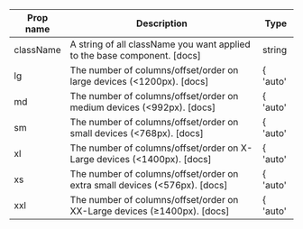 | Prop name | Description | Type |
| --- | --- | --- |
| className | A string of all className you want applied to the base component. [docs] | string |
| lg | The number of columns/offset/order on large devices (<1200px). [docs] | { 'auto' | number | string | boolean | { span: 'auto' | number | string | boolean } | { offset: number | string } | { order: 'first' | 'last' | number | string }} |
| md | The number of columns/offset/order on medium devices (<992px). [docs] | { 'auto' | number | string | boolean | { span: 'auto' | number | string | boolean } | { offset: number | string } | { order: 'first' | 'last' | number | string }} |
| sm | The number of columns/offset/order on small devices (<768px). [docs] | { 'auto' | number | string | boolean | { span: 'auto' | number | string | boolean } | { offset: number | string } | { order: 'first' | 'last' | number | string }} |
| xl | The number of columns/offset/order on X-Large devices (<1400px). [docs] | { 'auto' | number | string | boolean | { span: 'auto' | number | string | boolean } | { offset: number | string } | { order: 'first' | 'last' | number | string }} |
| xs | The number of columns/offset/order on extra small devices (<576px). [docs] | { 'auto' | number | string | boolean | { span: 'auto' | number | string | boolean } | { offset: number | string } | { order: 'first' | 'last' | number | string }} |
| xxl | The number of columns/offset/order on XX-Large devices (≥1400px). [docs] | { 'auto' | number | string | boolean | { span: 'auto' | number | string | boolean } | { offset: number | string } | { order: 'first' | 'last' | number | string }} |
